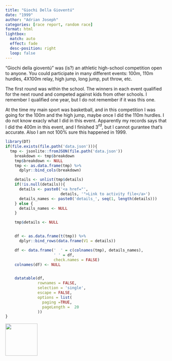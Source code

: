 ```yaml
---
title: "Giochi Della Gioventú"
date: "1999"
author: "Adrian Joseph"
categories: [race report, random race]
format: html
lightbox:
  match: auto
  effect: fade
  desc-position: right
  loop: false
---
```


"Giochi della gioventú" was (is?) an athletic high-school competition open to anyone. You could participate in many different events: 100m, 110m hurdles, 4X100m relay, high jump, long jump, put throw, etc. 

The first round was within the school. The winners in each event qualified for the next round and competed against kids from other schools. I remember I qualified one year, but I do not remember if it was this one.

At the time my main sport was basketball, and in this competition I was going for the 100m and the high jump, maybe once I did the 110m hurdles. I do not know exacly what I did in this event. Apparently my records says that I did the 400m in this event, and I finished 3$^{rd}$, but I cannot gurantee that's accurate. Also I am not 100% sure this happened in 1999.

```r
library(DT)
if(file.exists(file.path('data.json'))){
  tmp <- jsonlite::fromJSON(file.path('data.json'))
    breakdown <- tmp$breakdown
    tmp$breakdown <- NULL
    tmp <- as.data.frame(tmp) %>%
      dplyr::bind_cols(breakdown)

    details <- unlist(tmp$details)
    if(!is.null(details)){
      details <- paste0('<a href="',
                        details, '">Link to activity file</a>')
      details_names <- paste0('details_', seq(1, length(details)))
    } else {
      details_names <- NULL
    }

    tmp$details <- NULL


    df <- as.data.frame(t(tmp)) %>%
      dplyr::bind_rows(data.frame(V1 = details))

    df <- data.frame('  ' = c(colnames(tmp), details_names),
                     ' ' = df,
                     check.names = FALSE)
    colnames(df) <- NULL


    datatable(df,
              rownames = FALSE,
              selection = 'single',
              escape = FALSE,
              options = list(
                paging =TRUE,
                pageLength =  20
              ))
}
```





::: {layout-ncol=4}
![](img_modal/01.png){ width="100" group="hi" }


:::
